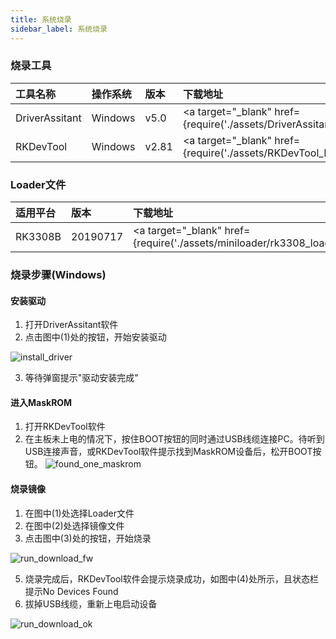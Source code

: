```yaml
---
title: 系统烧录
sidebar_label: 系统烧录
---
```


### 烧录工具
| 工具名称 | 操作系统 | 版本 | 下载地址 |
|:--|:--|:--|:--|
|DriverAssitant|Windows|v5.0|<a target="\_blank" href={require('./assets/DriverAssitant_v5.0.zip').default}>DriverAssitant_v5.0.zip</a>|
|RKDevTool|Windows|v2.81|<a target="\_blank" href={require('./assets/RKDevTool_Release_v2.81.zip').default}>RKDevTool_Release_v2.81.zip</a>|

### Loader文件
| 适用平台 | 版本 | 下载地址 |
|:--|:--|:--|
|RK3308B|20190717|<a target="\_blank" href={require('./assets/miniloader/rk3308_loader_uart0_m0_emmc_port_support_sd_20190717_old.bin.zip').default}>rk3308_loader_uart0_m0_emmc_port_support_sd_20190717_old.bin.zip</a>|

### 烧录步骤(Windows)
#### 安装驱动
1. 打开DriverAssitant软件
2. 点击图中(1)处的按钮，开始安装驱动

![install_driver](img/flashing_rockchip_install_driver.webp)

3. 等待弹窗提示"驱动安装完成"

#### 进入MaskROM
1. 打开RKDevTool软件
2. 在主板未上电的情况下，按住BOOT按钮的同时通过USB线缆连接PC。待听到USB连接声音，或RKDevTool软件提示找到MaskROM设备后，松开BOOT按钮。
![found_one_maskrom](img/flashing_rockchip_found_one_maskrom.webp)

#### 烧录镜像
1. 在图中(1)处选择Loader文件
2. 在图中(2)处选择镜像文件
4. 点击图中(3)处的按钮，开始烧录

![run_download_fw](img/flashing_rockchip_run_download_fw.webp)

5. 烧录完成后，RKDevTool软件会提示烧录成功，如图中(4)处所示，且状态栏提示No Devices Found
6. 拔掉USB线缆，重新上电启动设备

![run_download_ok](img/flashing_rockchip_run_download_ok.webp)

